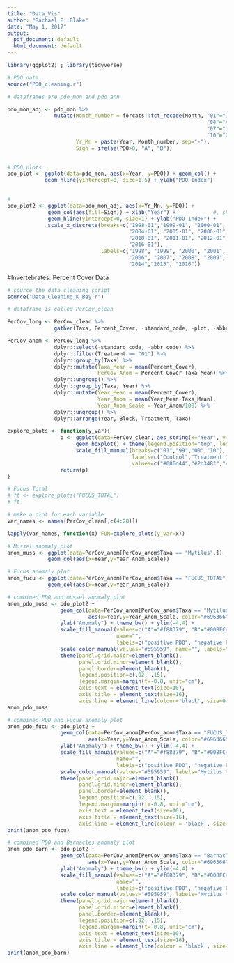 ```yaml
---
title: "Data_Vis"
author: "Rachael E. Blake"
date: "May 1, 2017"
output:
  pdf_document: default
  html_document: default
---
```


```r
library(ggplot2) ; library(tidyverse)

```

```r
# PDO data
source("PDO_cleaning.r")

# dataframes are pdo_mon and pdo_ann

pdo_mon_adj <- pdo_mon %>%
               mutate(Month_number = forcats::fct_recode(Month, "01"="JAN", "02"="FEB", "03"="MAR",
                                                                "04"="APR", "05"="MAY", "06"="JUN", 
                                                                "07"="JUL", "08"="AUG", "09"="SEP", 
                                                                "10"="OCT", "11"="NOV", "12"="DEC"),
                      Yr_Mn = paste(Year, Month_number, sep="-"),
                      Sign = ifelse(PDO>0, "A", "B"))
               
```

```r
# PDO plots
pdo_plot <- ggplot(data=pdo_mon, aes(x=Year, y=PDO)) + geom_col() + 
            geom_hline(yintercept=0, size=1.5) + ylab("PDO Index")

  
#
pdo_plot2 <- ggplot(data=pdo_mon_adj, aes(x=Yr_Mn, y=PDO)) + 
             geom_col(aes(fill=Sign)) + xlab("Year") +            #, show.legend=FALSE
             geom_hline(yintercept=0, size=1) + ylab("PDO Index") + 
             scale_x_discrete(breaks=c("1998-01","1999-01", "2000-01", "2001-01", "2002-01", "2003-01",
                                       "2004-01", "2005-01", "2006-01", "2007-01", "2008-01", "2009-01", 
                                       "2010-01", "2011-01", "2012-01", "2013-01", "2014-01", "2015-01", 
                                       "2016-01"),
                              labels=c("1998", "1999", "2000", "2001", "2002", "2003", "2004", "2005",
                                       "2006", "2007", "2008", "2009", "2010", "2011", "2012", "2013",
                                       "2014","2015", "2016"))

```

#Invertebrates: Percent Cover Data
```r
# source the data cleaning script
source("Data_Cleaning_K_Bay.r")

# dataframe is called PerCov_clean

PerCov_long <- PerCov_clean %>%
               gather(Taxa, Percent_Cover, -standard_code, -plot, -abbr_code, -Year, -Block, -Treatment)

PerCov_anom <- PerCov_long %>%
               dplyr::select(-standard_code, -abbr_code) %>%
               dplyr::filter(Treatment == "01") %>%
               dplyr::group_by(Taxa) %>%
               dplyr::mutate(Taxa_Mean = mean(Percent_Cover),
                             PerCov_Anom = Percent_Cover-Taxa_Mean) %>%
               dplyr::ungroup() %>%
               dplyr::group_by(Taxa, Year) %>%
               dplyr::mutate(Year_Mean = mean(Percent_Cover),
                             Year_Anom = mean(Year_Mean-Taxa_Mean),
                             Year_Anom_Scale = Year_Anom/100) %>%
               dplyr::ungroup() %>%
               dplyr::arrange(Year, Block, Treatment, Taxa)

```

```r
explore_plots <- function(y_var){
                 p <- ggplot(data=PerCov_clean, aes_string(x="Year", y=y_var, fill="Treatment")) + 
                      geom_boxplot() + theme(legend.position="top", legend.title=element_blank()) +
                      scale_fill_manual(breaks=c("01","99","00","10"),
                                        labels=c("Control","Treatment 1","Treatment 2","10"),
                                        values=c("#086d44","#2d348f","#fc7307","#a8148b"))
                 return(p)
}


```

```r
# Fucus Total
# ft <- explore_plots("FUCUS_TOTAL")
# ft

# make a plot for each variable
var_names <- names(PerCov_clean[,c(4:28)]) 

lapply(var_names, function(x) FUN=explore_plots(y_var=x))

```

```r
# Mussel anomaly plot
anom_muss <- ggplot(data=PerCov_anom[PerCov_anom$Taxa == "Mytilus",]) + 
             geom_col(aes(x=Year,y=Year_Anom_Scale))

# Fucus anomaly plot
anom_fucu <- ggplot(data=PerCov_anom[PerCov_anom$Taxa == "FUCUS_TOTAL",]) + 
             geom_col(aes(x=Year,y=Year_Anom_Scale))

```

```r
# combined PDO and mussel anomaly plot
anom_pdo_muss <- pdo_plot2 + 
                 geom_col(data=PerCov_anom[PerCov_anom$Taxa == "Mytilus",], 
                          aes(x=Year,y=Year_Anom_Scale, color="#696366"), width=2) +    #show.legend=TRUE   
                 ylab("Anomaly") + theme_bw() + ylim(-4,4) +
                 scale_fill_manual(values=c("A"="#f88379", "B"="#00BFC4"),
                                   name="",
                                   labels=c("positive PDO", "negative PDO")) +
                 scale_color_manual(values="#595959", name="", labels="Mytilus % cover") + 
                 theme(panel.grid.major=element_blank(),
                       panel.grid.minor=element_blank(),
                       panel.border=element_blank(),
                       legend.position=c(.92, .15),
                       legend.margin=margin(t=-0.8, unit="cm"),
                       axis.text = element_text(size=10),
                       axis.title = element_text(size=16),
                       axis.line = element_line(colour='black', size=0.5, linetype='solid'))
anom_pdo_muss

# combined PDO and Fucus anomaly plot
anom_pdo_fucu <- pdo_plot2 + 
                 geom_col(data=PerCov_anom[PerCov_anom$Taxa == "FUCUS_TOTAL",], 
                          aes(x=Year,y=Year_Anom_Scale, color="#696366"), width=2) + 
                 ylab("Anomaly") + theme_bw() + ylim(-4,4) +
                 scale_fill_manual(values=c("A"="#f88379", "B"="#00BFC4"),
                                   name="",
                                   labels=c("positive PDO", "negative PDO")) +
                 scale_color_manual(values="#595959", labels="Mytilus % cover") + 
                 theme(panel.grid.major=element_blank(),
                       panel.grid.minor=element_blank(),
                       panel.border=element_blank(),
                       legend.position=c(.92, .15),
                       legend.margin=margin(t=-0.8, unit="cm"),
                       axis.text = element_text(size=10),
                       axis.title = element_text(size=16),
                       axis.line = element_line(colour = 'black', size=0.5, linetype='solid'))
print(anom_pdo_fucu)

# combined PDO and Barnacles anomaly plot
anom_pdo_barn <- pdo_plot2 + 
                 geom_col(data=PerCov_anom[PerCov_anom$Taxa == "Barnacles",], 
                          aes(x=Year,y=Year_Anom_Scale, color="#696366"), width=2) + 
                 ylab("Anomaly") + theme_bw() + ylim(-4,4) +
                 scale_fill_manual(values=c("A"="#f88379", "B"="#00BFC4"),
                                   name="",
                                   labels=c("positive PDO", "negative PDO")) +
                 scale_color_manual(values="#595959", labels="Mytilus % cover") + 
                 theme(panel.grid.major=element_blank(),
                       panel.grid.minor=element_blank(),
                       panel.border=element_blank(),
                       legend.position=c(.92, .15),
                       legend.margin=margin(t=-0.8, unit="cm"),
                       axis.text = element_text(size=10),
                       axis.title = element_text(size=16),
                       axis.line = element_line(colour = 'black', size=0.5, linetype='solid'))
print(anom_pdo_barn)


```





